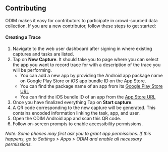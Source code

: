 ## Contributing
ODIM makes it easy for contributors to participate in crowd-sourced data collection. If you are a new contributor, follow these steps to get started:

#### Creating a Trace
1. Navigate to the web user dashboard after signing in where existing captures and tasks are listed.  
2. Tap on **New Capture**. It should take you to page where you can select the app you want to record trace for with a description of the trace you will be performing. 
    - You can add a new app by providing the Android app package name on Google Play Store or iOS app bundle ID on the App Store.
    - You can find the package name of an app from its [Google Play Store URL](https://support.google.com/admob/answer/9972781)
    - You can find the iOS bundle ID of an app from the [App Store URL](https://www.nutrient.io/guides/ios/faq/finding-the-app-bundle-id/)
3. Once you have finalized everything Tap on **Start capture**.
4. A QR code corresponding to the new capture will be generated. This contains encoded information linking the task, app, and user.  
5. Open the ODIM Android app and scan this QR code.  
6. Follow on-screen prompts to enable accessibility permissions.

*Note: Some phones may first ask you to grant app permissions. If this happens, go to Settings > Apps > ODIM and enable all necessary permissions.*
